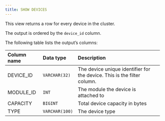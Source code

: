 ---
title: SHOW DEVICES
---

This view returns a row for every device in the cluster.

The output is ordered by the `device_id` column.

The following table lists the output’s columns:



|Column name|Data type|Description|
| :- | :- | :- |
|DEVICE_ID|`VARCHAR(32)`|The device unique identifier for the device. This is the filter column.|
|MODULE_ID|`INT`|The module the device is attached to|
|CAPACITY|`BIGINT`|Total device capacity in bytes|
|TYPE|`VARCHAR(100)`|The device type|


